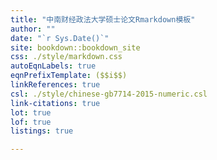 ```yaml
--- 
title: "中南财经政法大学硕士论文Rmarkdown模板"
author: ""
date: "`r Sys.Date()`"
site: bookdown::bookdown_site
css: ./style/markdown.css
autoEqnLabels: true 
eqnPrefixTemplate: ($$i$$)
linkReferences: true
csl: ./style/chinese-gb7714-2015-numeric.csl
link-citations: true
lot: true
lof: true
listings: true

---
```

